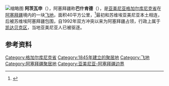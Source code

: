 {{Infobox settlement
| name = 阿茨瓦申
| native_name = {{lang|hy|Արծվաշեն}}
| other_name = {{lang|az|Başkənd}}
| image_skyline                   = 
| image_caption                   = 
| pushpin_map = Armenia
| subdivision_type = 國家
| subdivision_name                = {{亞美尼亞}}（被[[亞塞拜然|亞塞拜然]]控制）
| subdivision_type1               = 
| subdivision_name1 = 
| subdivision_type2 = [[亞美尼亞行政區劃|省]]
| subdivision_name2               = [[格加尔库尼克省|格加尔库尼克]]
| established_title = 成立
| established_date                = 1845
| area_total_km2 = 40
| area_footnotes                  = 
| population_as_of                = 2009
| population_total                = 127
| population_density_km2          = 
| timezone                        = 
| utc_offset                      = 
| coordinates = {{coord|40|38|46|N|45|30|56|E|region:AM|display=inline,title}}
| elevation_m = 
| website                         = 
| footnotes = {{GEOnet2|32FA881E736B3774E0440003BA962ED3}}
}}
[[File:ARTSVASHEN.JPG|缩略图]]
'''阿茨瓦申'''（{{lang-hy|Արծվաշեն}}），阿塞拜疆称'''巴什肯德'''（{{lang-hy|Բաշքենդ}}），是[[亚美尼亚|亚美尼亚]][[格加尔库尼克省|格加尔库尼克省]]在[[阿塞拜疆|阿塞拜疆]]境内的一块[[飞地|飞地]]，面积40平方公里，<ref>{{Cite book|chapter=|url=https://books.google.co.in/books?id=eDTuxhmqzSkC&pg=PA92|publisher=Human Rights Watch|language=en|title=Azerbaijan}}</ref>最初和苏维埃亚美尼亚本土相连，后被苏维埃阿塞拜疆包围，自1992年双方冲突以来为阿塞拜疆占领，行政上属于[[凯达贝克区|凯达贝克区]]，当地亚美尼亚人已被驱逐。

==参考资料==
{{refs}}

{{Gegharkunik}}

[[Category:格加尔库尼克省|Category:格加尔库尼克省]]
[[Category:1845年建立的聚居地|Category:1845年建立的聚居地]]
[[Category:飞地|Category:飞地]]
[[Category:阿塞拜疆聚居地|Category:阿塞拜疆聚居地]]
[[Category:亚美尼亚-阿塞拜疆边界|Category:亚美尼亚-阿塞拜疆边界]]